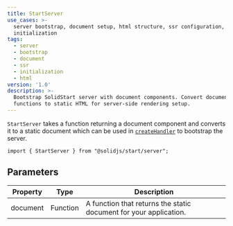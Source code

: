 ```yaml
---
title: StartServer
use_cases: >-
  server bootstrap, document setup, html structure, ssr configuration, server
  initialization
tags:
  - server
  - bootstrap
  - document
  - ssr
  - initialization
  - html
version: '1.0'
description: >-
  Bootstrap SolidStart server with document components. Convert document
  functions to static HTML for server-side rendering setup.
---
```


`StartServer` takes a function returning a document component and converts it to a static document which can be used in [`createHandler`](/solid-start/reference/server/create-handler) to bootstrap the server.

```tsx
import { StartServer } from "@solidjs/start/server";
```

## Parameters

| Property | Type     | Description                                                       |
| -------- | -------- | ----------------------------------------------------------------- |
| document | Function | A function that returns the static document for your application. |
